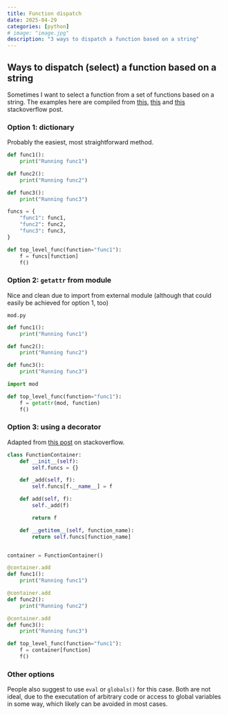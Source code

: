 ```yaml
---
title: Function dispatch 
date: 2025-04-29
categories: [python]
# image: "image.jpg"
description: "3 ways to dispatch a function based on a string"
---
```


## Ways to dispatch (select) a function based on a string
Sometimes I want to select a function from a set of functions based on a string. The examples here are compiled from [this](https://softwareengineering.stackexchange.com/questions/351389/dynamic-dispatch-from-a-string-python), [this](https://stackoverflow.com/questions/36270322/python-dispatch-method-with-string-input) and [this](https://stackoverflow.com/questions/1176136/convert-string-to-python-class-object) stackoverflow post.

### Option 1: dictionary
Probably the easiest, most straightforward method.
```python
def func1():
    print("Running func1")

def func2():
    print("Running func2")

def func3():
    print("Running func3")

funcs = {
    "func1": func1,
    "func2": func2,
    "func3": func3,
}

def top_level_func(function="func1"):
    f = funcs[function]
    f()
```

### Option 2: `getattr` from module
Nice and clean due to import from external module (although that could easily be achieved for option 1, too)

`mod.py`
```python
def func1():
    print("Running func1")

def func2():
    print("Running func2")

def func3():
    print("Running func3")
```

```python
import mod

def top_level_func(function="func1"):
    f = getattr(mod, function)
    f()
```

### Option 3: using a decorator
Adapted from [this post](https://stackoverflow.com/a/40408263) on stackoverflow.
```python
class FunctionContainer:
    def __init__(self):
        self.funcs = {}

    def _add(self, f):
        self.funcs[f.__name__] = f

    def add(self, f):
        self._add(f)

        return f

    def __getitem__(self, function_name):
        return self.funcs[function_name]


container = FunctionContainer()

@container.add
def func1():
    print("Running func1")

@container.add
def func2():
    print("Running func2")

@container.add
def func3():
    print("Running func3")

def top_level_func(function="func1"):
    f = container[function]
    f()
```

### Other options
People also suggest to use `eval` or `globals()` for this case. Both are not ideal, due to the executation of arbitrary code or access to global variables in some way, which likely can be avoided in most cases.
